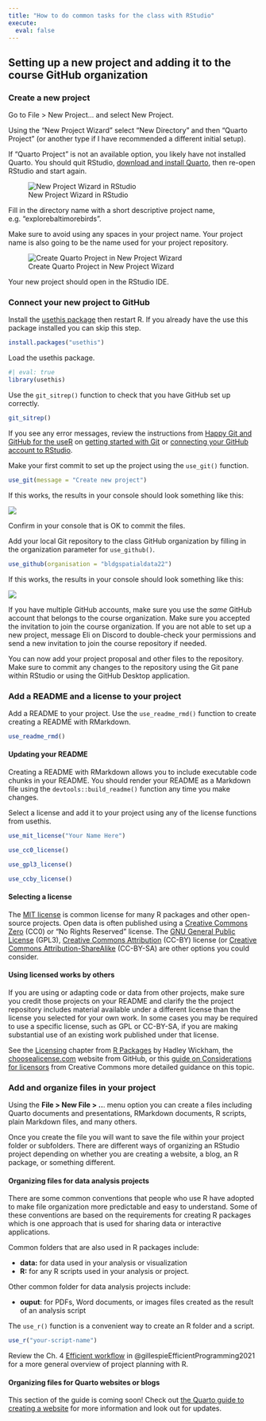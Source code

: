 ```yaml
---
title: "How to do common tasks for the class with RStudio"
execute: 
  eval: false
---
```


## Setting up a new project and adding it to the course GitHub organization

### Create a new project

Go to File \> New Project... and select New Project.

Using the "New Project Wizard" select "New Directory" and then "Quarto Project" (or another type if I have recommended a different initial setup).

::: {.callout-important appearance="minimal"}
If "Quarto Project" is not an available option, you likely have not installed Quarto. You should quit RStudio, [download and install Quarto](https://quarto.org/docs/get-started/), then re-open RStudio and start again.
:::

![New Project Wizard in RStudio](images/Screen%20Shot%202022-11-09%20at%201.04.47%20PM.png)

Fill in the directory name with a short descriptive project name, e.g. "explorebaltimorebirds".

::: {.callout-tip appearance="minimal"}
Make sure to avoid using any spaces in your project name. Your project name is also going to be the name used for your project repository.
:::

![Create Quarto Project in New Project Wizard](images/Screen%20Shot%202022-11-09%20at%201.05.18%20PM.png)

Your new project should open in the RStudio IDE.

### Connect your new project to GitHub

Install the [usethis package](https://usethis.r-lib.org/) then restart R. If you already have the use this package installed you can skip this step.

```r
install.packages("usethis")
```

Load the usethis package.

```r
#| eval: true
library(usethis)
```

Use the `git_sitrep()` function to check that you have GitHub set up correctly.

```r
git_sitrep()
```

::: {.callout-tip appearance="minimal"}
If you see any error messages, review the instructions from [Happy Git and GitHub for the useR](https://happygitwithr.com/index.html) on [getting started with Git](https://happygitwithr.com/index.html) or [connecting your GitHub account to RStudio](https://happygitwithr.com/connect-intro.html).
:::

Make your first commit to set up the project using the `use_git()` function.

```r
use_git(message = "Create new project")
```

If this works, the results in your console should look something like this:

![](images/Screen%20Shot%202022-11-09%20at%201.09.40%20PM.png)

Confirm in your console that is OK to commit the files.

Add your local Git repository to the class GitHub organization by filling in the organization parameter for `use_github()`.

```r
use_github(organisation = "bldgspatialdata22")
```

If this works, the results in your console should look something like this:

![](images/Screen%20Shot%202022-11-09%20at%201.10.09%20PM.png)

::: {.callout-tip appearance="minimal"}
If you have multiple GitHub accounts, make sure you use the *same* GitHub account that belongs to the course organization. Make sure you accepted the invitation to join the course organization. If you are not able to set up a new project, message Eli on Discord to double-check your permissions and send a new invitation to join the course repository if needed.
:::

You can now add your project proposal and other files to the repository. Make sure to commit any changes to the repository using the Git pane within RStudio or using the GitHub Desktop application.

### Add a README and a license to your project

Add a README to your project. Use the `use_readme_rmd()` function to create creating a README with RMarkdown.

```r
use_readme_rmd()
```

::: {.callout-tip appearance="minimal"}
#### Updating your README

Creating a README with RMarkdown allows you to include executable code chunks in your README. You should render your README as a Markdown file using the `devtools::build_readme()` function any time you make changes.
:::

Select a license and add it to your project using any of the license functions from usethis.

```r
use_mit_license("Your Name Here")

use_cc0_license()

use_gpl3_license()

use_ccby_license()
```

::: {.callout-tip appearance="minimal"}
#### Selecting a license

The [MIT license](https://mit-license.org/) is common license for many R packages and other open-source projects. Open data is often published using a [Creative Commons Zero](https://creativecommons.org/share-your-work/public-domain/cc0/) (CC0) or "No Rights Reserved" license. The [GNU General Public License](https://www.gnu.org/licenses/gpl-3.0.en.html) (GPL3), [Creative Commons Attribution](https://creativecommons.org/licenses/by/4.0/) (CC-BY) license (or [Creative Commons Attribution-ShareAlike](https://creativecommons.org/licenses/by-sa/4.0/) (CC-BY-SA) are other options you could consider.
:::

::: {.callout-important appearance="minimal"}
#### Using licensed works by others

If you are using or adapting code or data from other projects, make sure you credit those projects on your README and clarify the the project repository includes material available under a different license than the license you selected for your own work. In some cases you may be required to use a specific license, such as GPL or CC-BY-SA, if you are making substantial use of an existing work published under that license.

See the [Licensing](https://r-pkgs.org/license.html) chapter from [R Packages](https://r-pkgs.org/) by Hadley Wickham, the [choosealicense.com](https://choosealicense.com/) website from GitHub, or this [guide on Considerations for licensors](https://wiki.creativecommons.org/wiki/Considerations_for_licensors_and_licensees#Considerations_for_licensors) from Creative Commons more detailed guidance on this topic.
:::

### Add and organize files in your project

Using the **File \> New File \> ..**. menu option you can create a files including Quarto documents and presentations, RMarkdown documents, R scripts, plain Markdown files, and many others.

Once you create the file you will want to save the file within your project folder or subfolders. There are different ways of organizing an RStudio project depending on whether you are creating a website, a blog, an R package, or something different.

#### Organizing files for data analysis projects

There are some common conventions that people who use R have adopted to make file organization more predictable and easy to understand. Some of these conventions are based on the requirements for creating R packages which is one approach that is used for sharing data or interactive applications.

Common folders that are also used in R packages include:

-   **data:** for data used in your analysis or visualization
-   **R:** for any R scripts used in your analysis or project.

Other common folder for data analysis projects include:

-   **ouput**: for PDFs, Word documents, or images files created as the result of an analysis script

The `use_r()` function is a convenient way to create an R folder and a script.

```r
use_r("your-script-name")
```

::: {.callout-tip appearance="minimal"}
Review the Ch. 4 [Efficient workflow](https://csgillespie.github.io/efficientR/workflow.html) in @gillespieEfficientProgramming2021 for a more general overview of project planning with R.
:::

#### Organizing files for Quarto websites or blogs 

::: callout-important
This section of the guide is coming soon! Check out [the Quarto guide to creating a website](https://quarto.org/docs/websites/) for more information and look out for updates.
:::
